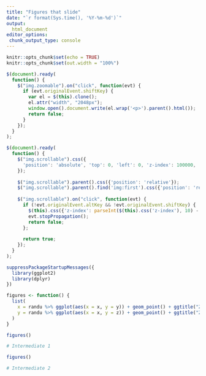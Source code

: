 ```yaml
---
title: "Figures that slide"
date: "`r format(Sys.time(), '%Y-%m-%d')`"
output: 
  html_document
editor_options:
 chunk_output_type: console
---
```



```r
knitr::opts_chunk$set(echo = TRUE)
knitr::opts_chunk$set(out.width = "100%")
```


```js
$(document).ready(
  function() {
    $("img.zoomable").on("click", function(evt) {
      if (evt.originalEvent.shiftKey) {
        var el = $(this).clone();
        el.attr("width", "2048px");
        window.open().document.write(el.wrap('<p>').parent().html());
        return false;
      }
    });
  }
);

$(document).ready(
  function() {
    $("img.scrollable").css({
      'position': 'absolute', 'top': 0, 'left': 0, 'z-index': 100000,
    });
    
    $("img.scrollable").parent().css({'position': 'relative'});
    $("img.scrollable").parent().find('img:first').css({'position': 'relative'});
    
    $("img.scrollable").on("click", function(evt) {
      if (!evt.originalEvent.altKey && !evt.originalEvent.shiftKey) {
        $(this).css({'z-index': parseInt($(this).css('z-index'), 10) - 1});
        evt.stopPropagation();
        return false;
      };
      
      return true;
    });
  }
);
```


```r
suppressPackageStartupMessages({
  library(ggplot2)
  library(dplyr)
})
```

```r
figures <- function() {
  list(
    x = randu %>% ggplot(aes(x = x, y = y)) + geom_point() + ggtitle("Zoomable 1"),
    y = randu %>% ggplot(aes(x = x, y = z)) + geom_point() + ggtitle("Zoomable 2")
  )
}
```

```r
figures()
```

```r
# Intermediate 1
```


```r
figures()
```

```r
# Intermediate 2
```

